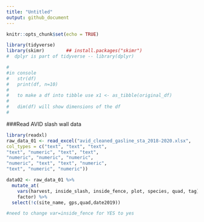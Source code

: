 ```yaml
---
title: "Untitled"
output: github_document
---
```


```r
knitr::opts_chunk$set(echo = TRUE)
```


<!-- 
use this code for comments between chunks
-->


```r

library(tidyverse)
library(skimr)        ## install.packages("skimr")
#  dplyr is part of tidyverse -- library(dplyr)

#
#in console
#   str(df)
#   print(df, n=10)
#   
#   to make a df into tibble use x1 <- as_tibble(original_df)  
#   
#   dim(df) will show dimensions of the df
#   


```

###Read AVID slash wall data
```r

library(readxl)
raw_data_01 <- read_excel("avid_cleaned_gasline_sta_2018-2020.xlsx",
col_types = c("text", "text", "text",
"text", "numeric", "text", "text",
"numeric", "numeric", "numeric",
"numeric", "text", "text", "numeric",
"text", "numeric", "numeric"))

data02 <- raw_data_01 %>% 
  mutate_at(
    vars(harvest, inside_slash, inside_fence, plot, species, quad, tag),
    factor) %>% 
  select(!c(site_name, gps,quad,date2019))

#need to change var=inside_fence for YES to yes

```




